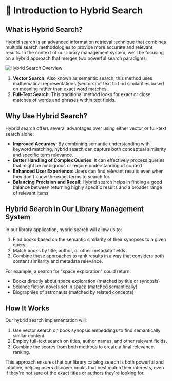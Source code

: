 # 📘 Introduction to Hybrid Search

## What is Hybrid Search?

Hybrid search is an advanced information retrieval technique that combines multiple search methodologies to provide more accurate and relevant results. In the context of our library management system, we'll be focusing on a hybrid approach that merges two powerful search paradigms:

![Hybrid Search Overview](/img/8-hybrid-search/1-overview.png)


1. **Vector Search**: Also known as semantic search, this method uses mathematical representations (vectors) of text to find similarities based on meaning rather than exact word matches.
2. **Full-Text Search**: This traditional method looks for exact or close matches of words and phrases within text fields.

## Why Use Hybrid Search?

Hybrid search offers several advantages over using either vector or full-text search alone:

- **Improved Accuracy**: By combining semantic understanding with keyword matching, hybrid search can capture both conceptual similarity and specific term relevance.
- **Better Handling of Complex Queries**: It can effectively process queries that might be ambiguous or require understanding of context.
- **Enhanced User Experience**: Users can find relevant results even when they don't know the exact terms to search for.
- **Balancing Precision and Recall**: Hybrid search helps in finding a good balance between returning highly specific results and a broader range of relevant items.

## Hybrid Search in Our Library Management System

In our library application, hybrid search will allow us to:

1. Find books based on the semantic similarity of their synopses to a given query.
2. Match books by title, author, or other metadata fields.
3. Combine these approaches to rank results in a way that considers both content similarity and metadata relevance.

For example, a search for "space exploration" could return:

- Books directly about space exploration (matched by title or synopsis)
- Science fiction novels set in space (matched semantically)
- Biographies of astronauts (matched by related concepts)

## How It Works

Our hybrid search implementation will:

1. Use vector search on book synopsis embeddings to find semantically similar content.
2. Employ full-text search on titles, author names, and other relevant fields.
3. Combine the scores from both methods to create a final relevance ranking.

This approach ensures that our library catalog search is both powerful and intuitive, helping users discover books that best match their interests, even if they're not sure of the exact titles or authors they're looking for.